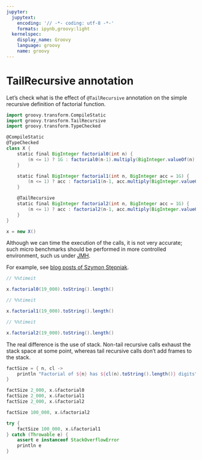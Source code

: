 ```yaml
---
jupyter:
  jupytext:
    encoding: '// -*- coding: utf-8 -*-'
    formats: ipynb,groovy:light
  kernelspec:
    display_name: Groovy
    language: groovy
    name: groovy
---
```


# TailRecursive annotation

Let's check what is the effect of `@TailRecursive` annotation on the simple recursive definition of factorial function.

```groovy
import groovy.transform.CompileStatic
import groovy.transform.TailRecursive
import groovy.transform.TypeChecked

@CompileStatic
@TypeChecked
class X {
    static final BigInteger factorial0(int n) {
        (n <= 1) ? 1G : factorial0(n-1).multiply(BigInteger.valueOf(n))
    }

    static final BigInteger factorial1(int n, BigInteger acc = 1G) {
        (n <= 1) ? acc : factorial1(n-1, acc.multiply(BigInteger.valueOf(n)))
    }

    @TailRecursive
    static final BigInteger factorial2(int n, BigInteger acc = 1G) {
        (n <= 1) ? acc : factorial2(n-1, acc.multiply(BigInteger.valueOf(n)))
    }
}

x = new X()
```

Although we can time the execution of the calls, it is not very accurate; such micro benchmarks should be performed in more controlled environment, such us under [JMH](https://openjdk.java.net/projects/code-tools/jmh/).

For example, see [blog posts of Szymon Stępniak](https://e.printstacktrace.blog/tail-recursive-methods-in-groovy/).

```groovy
// %%timeit

x.factorial0(19_000).toString().length()
```

```groovy
// %%timeit

x.factorial1(19_000).toString().length()
```

```groovy
// %%timeit

x.factorial2(19_000).toString().length()
```

The real difference is the use of stack. Non-tail recursive calls exhaust the stack space at some point, whereas tail recursive calls don't add frames to the stack.

```groovy
factSize = { n, cl ->
    println "Factorial of ${n} has ${cl(n).toString().length()} digits"
}

factSize 2_000, x.&factorial0
factSize 2_000, x.&factorial1
factSize 2_000, x.&factorial2

factSize 100_000, x.&factorial2
```

```groovy
try {
    factSize 100_000, x.&factorial1
} catch (Throwable e) {
    assert e instanceof StackOverflowError
    println e
}
```
